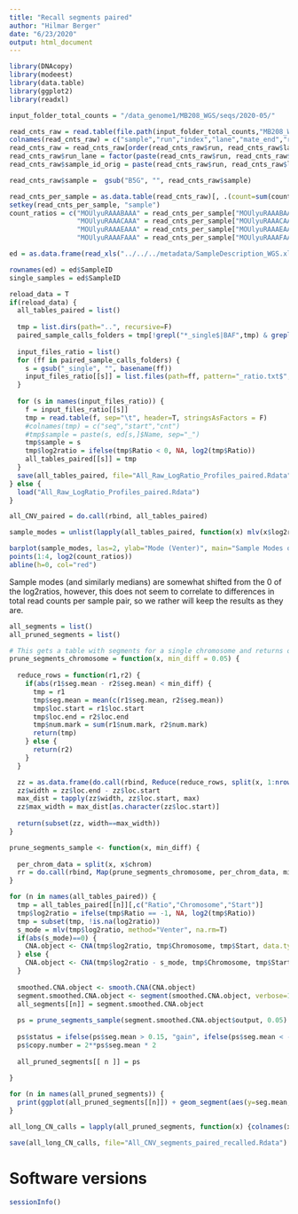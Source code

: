 ```yaml
---
title: "Recall segments paired"
author: "Hilmar Berger"
date: "6/23/2020"
output: html_document
---
```


```r
library(DNAcopy)
library(modeest)
library(data.table)
library(ggplot2)
library(readxl)
```

```r
input_folder_total_counts = "/data_genome1/MB208_WGS/seqs/2020-05/"

read_cnts_raw = read.table(file.path(input_folder_total_counts,"MB208_WGS_DNA_count_table.txt"),sep="\t",header=F, as.is=T, colClasses=c(rep("character",6), "integer") )
colnames(read_cnts_raw) = c("sample","run","index","lane","mate_end","replicate","count")
read_cnts_raw = read_cnts_raw[order(read_cnts_raw$run, read_cnts_raw$lane),]
read_cnts_raw$run_lane = factor(paste(read_cnts_raw$run, read_cnts_raw$lane))
read_cnts_raw$sample_id_orig = paste(read_cnts_raw$run, read_cnts_raw$lane, paste(read_cnts_raw$sample,read_cnts_raw$replicate,sep="-"), gsub(" ", "", gsub("R","",read_cnts_raw$mate_end)), sep="_")

read_cnts_raw$sample =  gsub("B5G", "", read_cnts_raw$sample)

read_cnts_per_sample = as.data.table(read_cnts_raw)[, .(count=sum(count)), by="sample"]
setkey(read_cnts_per_sample, "sample")
count_ratios = c("MOUlyuRAAABAAA" = read_cnts_per_sample["MOUlyuRAAABAAA"]$count / read_cnts_per_sample["MOUlyuRAAAAAAA"]$count, 
                 "MOUlyuRAAACAAA" = read_cnts_per_sample["MOUlyuRAAACAAA"]$count / read_cnts_per_sample["MOUlyuRAAAAAAA"]$count, 
                 "MOUlyuRAAAEAAA" = read_cnts_per_sample["MOUlyuRAAAEAAA"]$count / read_cnts_per_sample["MOUlyuRAAADAAA"]$count, 
                 "MOUlyuRAAAFAAA" = read_cnts_per_sample["MOUlyuRAAAFAAA"]$count / read_cnts_per_sample["MOUlyuRAAADAAA"]$count)
```


```r
ed = as.data.frame(read_xls("../../../metadata/SampleDescription_WGS.xls", sheet = 1))

rownames(ed) = ed$SampleID
single_samples = ed$SampleID

reload_data = T
if(reload_data) {
  all_tables_paired = list()
  
  tmp = list.dirs(path="..", recursive=F)
  paired_sample_calls_folders = tmp[!grepl("*_single$|BAF",tmp) & grepl("MOU*", tmp)]
  
  input_files_ratio = list()
  for (ff in paired_sample_calls_folders) {
    s = gsub("_single", "", basename(ff))
    input_files_ratio[[s]] = list.files(path=ff, pattern="_ratio.txt$", full.names=T )
  }
  
  for (s in names(input_files_ratio)) {
    f = input_files_ratio[[s]]
    tmp = read.table(f, sep="\t", header=T, stringsAsFactors = F)
    #colnames(tmp) = c("seq","start","cnt")
    #tmp$sample = paste(s, ed[s,]$Name, sep="_")
    tmp$sample = s
    tmp$log2ratio = ifelse(tmp$Ratio < 0, NA, log2(tmp$Ratio))
    all_tables_paired[[s]] = tmp
  }
  save(all_tables_paired, file="All_Raw_LogRatio_Profiles_paired.Rdata")
} else {
  load("All_Raw_LogRatio_Profiles_paired.Rdata")
}

all_CNV_paired = do.call(rbind, all_tables_paired)
```



```r
sample_modes = unlist(lapply(all_tables_paired, function(x) mlv(x$log2ratio, method="Venter", na.rm=T)))

barplot(sample_modes, las=2, ylab="Mode (Venter)", main="Sample Modes of LogRatios as generated by ControlFreeC", ylim=c(-1,1))
points(1:4, log2(count_ratios))
abline(h=0, col="red")
```

Sample modes (and similarly medians) are somewhat shifted from the 0 of the log2ratios, however, this does not seem to correlate to differences in total read counts per sample pair, so we rather will keep the results as they are. 


```r
all_segments = list()
all_pruned_segments = list()

# This gets a table with segments for a single chromosome and returns one with all consecutive segments with min_diff < threshold joined
prune_segments_chromosome = function(x, min_diff = 0.05) {
  
  reduce_rows = function(r1,r2) {
    if(abs(r1$seg.mean - r2$seg.mean) < min_diff) {
      tmp = r1
      tmp$seg.mean = mean(c(r1$seg.mean, r2$seg.mean))
      tmp$loc.start = r1$loc.start
      tmp$loc.end = r2$loc.end
      tmp$num.mark = sum(r1$num.mark, r2$num.mark)
      return(tmp)
    } else {
      return(r2)
    }
  }

  zz = as.data.frame(do.call(rbind, Reduce(reduce_rows, split(x, 1:nrow(x)), accumulate = T)))
  zz$width = zz$loc.end - zz$loc.start
  max_dist = tapply(zz$width, zz$loc.start, max)
  zz$max_width = max_dist[as.character(zz$loc.start)]
  
  return(subset(zz, width==max_width))
}  

prune_segments_sample <- function(x, min_diff) {
  
  per_chrom_data = split(x, x$chrom)
  rr = do.call(rbind, Map(prune_segments_chromosome, per_chrom_data, min_diff))
}

for (n in names(all_tables_paired)) {
  tmp = all_tables_paired[[n]][,c("Ratio","Chromosome","Start")]
  tmp$log2ratio = ifelse(tmp$Ratio == -1, NA, log2(tmp$Ratio))
  tmp = subset(tmp, !is.na(log2ratio))
  s_mode = mlv(tmp$log2ratio, method="Venter", na.rm=T)
  if(abs(s_mode)==0) {
    CNA.object <- CNA(tmp$log2ratio, tmp$Chromosome, tmp$Start, data.type="logratio", sampleid = n)  
  } else {
    CNA.object <- CNA(tmp$log2ratio - s_mode, tmp$Chromosome, tmp$Start, data.type="logratio", sampleid = n)  
  }
  
  smoothed.CNA.object <- smooth.CNA(CNA.object)
  segment.smoothed.CNA.object <- segment(smoothed.CNA.object, verbose=1, undo.splits = "sdundo", undo.SD=3 )
  all_segments[[n]] = segment.smoothed.CNA.object
  
  ps = prune_segments_sample(segment.smoothed.CNA.object$output, 0.05)
  
  ps$status = ifelse(ps$seg.mean > 0.15, "gain", ifelse(ps$seg.mean < -0.15, "loss", "nc") )
  ps$copy.number = 2**ps$seg.mean * 2
  
  all_pruned_segments[[ n ]] = ps
  
}
```


```r
for (n in names(all_pruned_segments)) {
  print(ggplot(all_pruned_segments[[n]]) + geom_segment(aes(y=seg.mean, yend=seg.mean, x=loc.start, xend=loc.end, col=status)) + facet_wrap(chrom~. , nrow = 1)  + ggtitle(n) + coord_cartesian(ylim=c(-2,2)))
}

```

```r
all_long_CN_calls = lapply(all_pruned_segments, function(x) {colnames(x) = c("sample","chr","start","end","num.mark","seg.mean","width","max_width","status","copy.number"); return(x[,colnames(x) != "max_width"])})

save(all_long_CN_calls, file="All_CNV_segments_paired_recalled.Rdata")
```




# Software versions

```r
sessionInfo()
```

